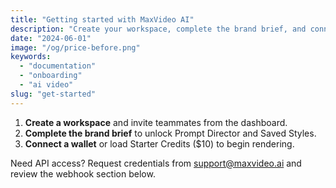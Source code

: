 ```yaml
---
title: "Getting started with MaxVideo AI"
description: "Create your workspace, complete the brand brief, and connect your wallet."
date: "2024-06-01"
image: "/og/price-before.png"
keywords:
  - "documentation"
  - "onboarding"
  - "ai video"
slug: "get-started"
---
```


1. **Create a workspace** and invite teammates from the dashboard.
2. **Complete the brand brief** to unlock Prompt Director and Saved Styles.
3. **Connect a wallet** or load Starter Credits ($10) to begin rendering.

Need API access? Request credentials from support@maxvideo.ai and review the webhook section below.
